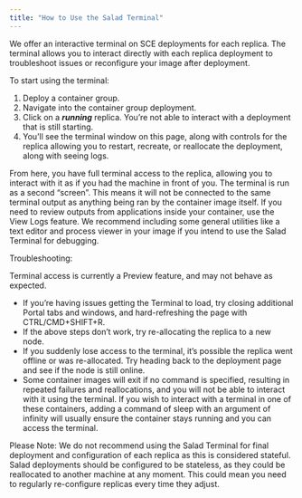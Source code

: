 ```yaml
---
title: "How to Use the Salad Terminal"
---
```


We offer an interactive terminal on SCE deployments for each replica. The terminal allows you to interact directly with each replica deployment to troubleshoot issues or reconfigure your image after deployment.

To start using the terminal:

1. Deploy a container group.
2. Navigate into the container group deployment.
3. Click on a ***running*** replica. You’re not able to interact with a deployment that is still starting.
4. You’ll see the terminal window on this page, along with controls for the replica allowing you to restart, recreate, or reallocate the deployment, along with seeing logs.

From here, you have full terminal access to the replica, allowing you to interact with it as if you had the machine in front of you. The terminal is run as a second “screen”. This means it will not be connected to the same terminal output as anything being ran by the container image itself. If you need to review outputs from applications inside your container, use the View Logs feature. We recommend including some general utilities like a text editor and process viewer in your image if you intend to use the Salad Terminal for debugging.

Troubleshooting:

Terminal access is currently a Preview feature, and may not behave as expected.

- If you’re having issues getting the Terminal to load, try closing additional Portal tabs and windows, and hard-refreshing the page with CTRL/CMD+SHIFT+R.
- If the above steps don’t work, try re-allocating the replica to a new node.
- If you suddenly lose access to the terminal, it’s possible the replica went offline or was re-allocated. Try heading back to the deployment page and see if the node is still online.
- Some container images will exit if no command is specified, resulting in repeated failures and reallocations, and you will not be able to interact with it using the terminal. If    you wish to interact with a terminal in one of these containers, adding a command of sleep with an argument of infinity will usually ensure the container stays running and you can access the terminal.

Please Note: We do not recommend using the Salad Terminal for final deployment and configuration of each replica as this is considered stateful. Salad deployments should be configured to be stateless, as they could be reallocated to another machine at any moment. This could mean you need to regularly re-configure replicas every time they adjust.
